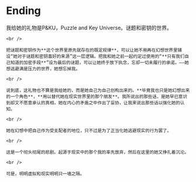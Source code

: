 # Ending

<div style={{ color: `rgb(171, 25, 66)` }}>
    我给她的礼物是P&KU，Puzzle and Key Universe。谜题和密钥的世界。

    <br />

    把谜题和密钥作为**这个世界里原先就存在的既定规律**，可以让她不用再在幻想世界里铺设“她对于谜题和密钥喜好的来源”这一层逻辑。把我和她之前一起约定过使用的“**只有我们自己知道的加密手段**”设为最后的谜题，可以让她终于放下执念，忘却一切未履行的承诺。——她想逃避满是压力的世界，她想忘掉我。

    <br />

    说到底，这礼物也不算是我给她的，而是她自己为自己创构出来的。**毕竟我也只是她幻想出来的一个角色**，**用以替代她在现实世界里的那个朋友**。我所说出的那些话，是她早已意识到却又不愿意承认的真相，她在内心的矛盾之中作出了妥协，让我来说出那些话以强化她的认知。

    <br />

    她在幻想中把自己作为受支配者的地位，只不过是为了正当化她逃避现实的行为罢了。

    <br />

    这是一个彻头彻尾的悲剧。起源于现实中的那个我的率先放弃，然后在这里的她又挣扎着沉沦。

    <br />

    可是，明明虚拟和现实明明只一墙之隔。

</div>
